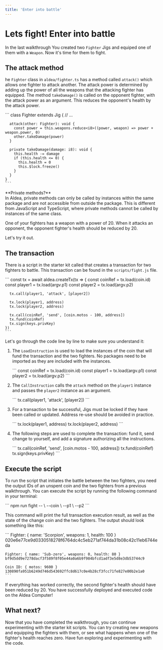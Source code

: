 ```yaml
---
title: 'Enter into battle'
---
```



# Lets fight! Enter into battle

In the last walkthrough You created two `Fighter` Jigs and equiped one of them with a `Weapon`. Now it's time for them to fight.

## The attack method

he `Fighter` class in `aldea/fighter.ts` has a method called `attack()` which allows one fighter to attack another. The attack power is determined by adding up the power of all the weapons that the attacking fighter has equipped. The method `takeDamage()` is called on the opponent fighter, with the attack power as an argument. This reduces the opponent's health by the attack power.

<CodeContainer lang="ts">
    ```
    class Fighter extends Jig {
      // ...

      attack(other: Fighter): void {
        const power = this.weapons.reduce<i8>((power, weapon) => power + weapon.power, 0)
        other.takeDamage(power)
      }

      private takeDamage(damage: i8): void {
        this.health -= damage
        if (this.health <= 0) {
          this.health = 0
          this.$lock.freeze()
        }
      }
    }
    ```
</CodeContainer>

<Callout emoji="ℹ️">
  **Private methods?**<br/>
  In Aldea, private methods can only be called by instances within the same package and are not accessible from outside the package. This is different from JavaScript and TypeScript, where private methods cannot be called by instances of the same class.
</Callout>

One of your fighters has a weapon with a power of 20. When it attacks an opponent, the opponent fighter's health should be reduced by 20.

Let's try it out.

## The transaction

There is a script in the starter kit called that creates a transaction for two fighters to battle. This transaction can be found in the `scripts/fight.js` file.

<CodeContainer lang="ts">
    ```
    const tx = await aldea.createTx(tx => {
      const coinRef = tx.load(coin.id)
      const player1 = tx.load(argv.p1)
      const player2 = tx.load(argv.p2)

      tx.call(player1, 'attack', [player2])

      tx.lock(player1, address)
      tx.lock(player2, address)

      tx.call(coinRef, 'send', [coin.motos - 100, address])
      tx.fund(coinRef)
      tx.sign(keys.privKey)
    })
    ```
</CodeContainer>

Let's go through the code line by line to make sure you understand it:

1. The `LoadInstruction` is used to load the instances of the coin that will fund the transaction and the two fighters. No packages need to be imported as they are included with the instances.
    
    <CodeContainer lang="ts" lines={false}>
        ```
        const coinRef = tx.load(coin.id)
        const player1 = tx.load(argv.p1)
        const player2 = tx.load(argv.p2)
        ```
    </CodeContainer>
    
2. The `CallInstruction` calls the `attack` method on the `player1` instance and passes the `player2` instance as an argument.
    
    <CodeContainer lang="ts" lines={false}>
        ```
        tx.call(player1, 'attack', [player2])
        ```
    </CodeContainer>

3. For a transaction to be successful, Jigs must be locked if they have been called or updated. Address re-use should be avoided in practice.

    <CodeContainer lang="ts" lines={false}>
        ```
        tx.lock(player1, address)
        tx.lock(player2, address)
        ```
    </CodeContainer>
    
4. The following steps are used to complete the transaction: fund it, send change to yourself, and add a signature authorizing all the instructions.
    
    <CodeContainer lang="ts" lines={false}>
        ```
        tx.call(coinRef, 'send', [coin.motos - 100, address])
        tx.fund(coinRef)
        tx.sign(keys.privKey)
        ```
    </CodeContainer>
    

## Execute the script

To run the script that initiates the battle between the two fighters, you need the output IDs of an unspent coin and the two fighters from a previous walkthrough. You can execute the script by running the following command in your terminal:

<CodeContainer lang="bash" lines={false}>
    ```
    npm run fight -- \
      --coin <COIN_OUTPUT_ID> \
      --p1 <PLAYER1_OUTPUT_ID> \
      --p2 <PLAYER2_OUTPUT_ID>
    ```
</CodeContainer>

This command will print the full transaction execution result, as well as the state of the change coin and the two fighters. The output should look something like this:

<CodeContainer lang="text" lines={false}>
    ```
    Fighter: { name: 'Scorpion', weapons: 1, health: 100 }
    020e6e77ce9d0330518278f6764dc4c5eb271af744da31b08c42c11eb6744eda

    Fighter: { name: 'Sub-zero', weapons: 0, health: 80 }
    bf9d5dd9e7278dacf3f589f8f05e44a0a6b9f984bfcd1adf3e5d8e3db53744c9

    Coin ID: { motos: 9600 }
    130890fa951b6249d746d543692ffc8d617c0e4b28cf3fcc71fe827e00b2e1a0
    ```
</CodeContainer>

If everything has worked correctly, the second fighter's health should have been reduced by 20. You have successfully deployed and executed code on the Aldea Computer!

## What next?

Now that you have completed the walkthrough, you can continue experimenting with the starter kit scripts. You can try creating new weapons and equipping the fighters with them, or see what happens when one of the fighter's health reaches zero. Have fun exploring and experimenting with the code.
